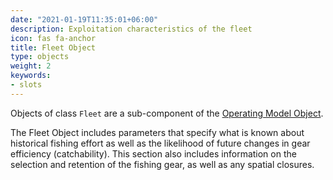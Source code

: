 ```yaml
---
date: "2021-01-19T11:35:01+06:00"
description: Exploitation characteristics of the fleet
icon: fas fa-anchor
title: Fleet Object
type: objects
weight: 2
keywords: 
- slots
---
```


Objects of class `Fleet` are a sub-component of the [Operating Model Object](/operating-model-object/). 

The Fleet Object includes parameters that specify what is known about historical fishing effort as well as the likelihood of future changes in gear efficiency (catchability). This section also includes information on the selection and retention of the fishing gear, as well as any spatial closures. 
